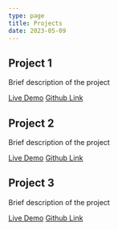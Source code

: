 ```yaml
---
type: page
title: Projects
date: 2023-05-09
---
```



## Project 1

Brief description of the project

[Live Demo](https://nextjs.org)
[Github Link](https://nextra.vercel.app/)


## Project 2

Brief description of the project

[Live Demo](https://nextjs.org)
[Github Link](https://nextra.vercel.app/)


## Project 3

Brief description of the project

[Live Demo](https://nextjs.org)
[Github Link](https://nextra.vercel.app/)
